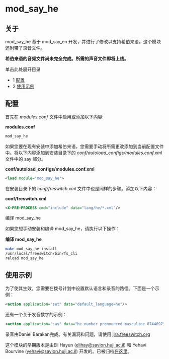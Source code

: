 # mod_say_he

## 关于

mod_say_he 基于 mod_say_en 开发，并进行了修改以支持希伯来语。这个模块还附带了录音文件。

**希伯来语的音频文件尚未完全完成。所需的声音文件即将上线。**

单击此处展开目录

* 1 [配置](#配置)
* 2 [使用示例](#使用示例)

## 配置

首先在 _modules.conf_ 文件中启用或添加以下内容:

**modules.conf**

```xml
mod_say_he
```

如果您要在现有安装中添加希伯来语，您需要手动将所需更改添加到当前配置文件中。将以下内容添加到安装目录下的 _conf/autoload_configs/modules.conf.xml_ 文件中的 say 部分。

**conf/autoload_configs/modules.conf.xml**

```xml
<load module="mod_say_he">
```

在安装目录下的 _conf/freswitch.xml_ 文件中也是同样的步骤。添加以下内容：

**conf/freswitch.xml**

```xml
<X-PRE-PROCESS cmd="include" data="lang/he/*.xml"/> 
```

编译 mod_say_he

如果您想手动安装和编译 mod_say_he，请执行以下操作：

**编译 mod_say_he**

```bash
make mod_say_he-install
/usr/local/freeswitch/bin/fs_cli
reload mod_say_he
```

## 使用示例

为了使其生效，您需要在拨号计划中设置默认语言和录音的路径。下面是一个示例：

```xml
<action application="set" data="default_language=he"/>
```

还有一个关于发音数字的示例：

```xml
<action application="say" data="he number pronounced masculine 8744697"/>
```

录音由Daniel Barakan完成。有关漏洞和问题，请使用 [jira.freeswitch.org](http://jira.freeswitch.org)

这个模块的早期版本是由Eli Hayun (elihay@savion.huji.ac.il) 和 Yehavi Bourvine (yehavi@savion.huji.ac.il) 开发的。已被归档[在这里](http://ge.tt/39aI4Sw/v/0?c)。